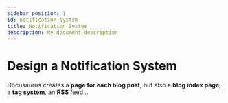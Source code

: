 ```yaml
---
sidebar_position: 1
id: notification-system
title: Notification System
description: My document description
---
```


# Design a Notification System

Docusaurus creates a **page for each blog post**, but also a **blog index page**, a **tag system**, an **RSS** feed...

